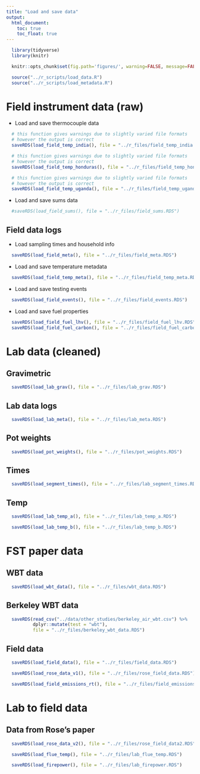 ```yaml
---
title: "Load and save data"
output:
  html_document:
    toc: true
    toc_float: true
---
```


```r
  library(tidyverse)
  library(knitr)
```

```r
  knitr::opts_chunk$set(fig.path='figures/', warning=FALSE, message=FALSE, cache=FALSE)
```

```r
  source("../r_scripts/load_data.R")
  source("../r_scripts/load_metadata.R")
```

# Field instrument data (raw)

* Load and save thermocouple data

```r
  # this function gives warnings due to slightly varied file formats 
  # however the output is correct
  saveRDS(load_field_temp_india(), file = "../r_files/field_temp_india.RDS")
```

```r
  # this function gives warnings due to slightly varied file formats 
  # however the output is correct
  saveRDS(load_field_temp_honduras(), file = "../r_files/field_temp_honduras.RDS")
```

```r
  # this function gives warnings due to slightly varied file formats 
  # however the output is correct
  saveRDS(load_field_temp_uganda(), file = "../r_files/field_temp_uganda.RDS")
```

* Load and save sums data

```r
  #saveRDS(load_field_sums(), file = "../r_files/field_sums.RDS")
```

## Field data logs

* Load sampling times and household info

```r
  saveRDS(load_field_meta(), file = "../r_files/field_meta.RDS")
```

* Load and save temperature metadata

```r
  saveRDS(load_field_temp_meta(), file = "../r_files/field_temp_meta.RDS")
```

* Load and save testing events

```r
  saveRDS(load_field_events(), file = "../r_files/field_events.RDS")
```

* Load and save fuel properties 

```r
  saveRDS(load_field_fuel_lhv(), file = "../r_files/field_fuel_lhv.RDS")
  saveRDS(load_field_fuel_carbon(), file = "../r_files/field_fuel_carbon.RDS")
```

# Lab data (cleaned)

## Gravimetric

```r
  saveRDS(load_lab_grav(), file = "../r_files/lab_grav.RDS")
```

## Lab data logs

```r
  saveRDS(load_lab_meta(), file = "../r_files/lab_meta.RDS")
```

## Pot weights

```r
  saveRDS(load_pot_weights(), file = "../r_files/pot_weights.RDS")
```

## Times

```r
  saveRDS(load_segment_times(), file = "../r_files/lab_segment_times.RDS")
```

## Temp

```r
  saveRDS(load_lab_temp_a(), file = "../r_files/lab_temp_a.RDS")
```

```r
  saveRDS(load_lab_temp_b(), file = "../r_files/lab_temp_b.RDS")
```

# FST paper data

## WBT data

```r
  saveRDS(load_wbt_data(), file = "../r_files/wbt_data.RDS")
```

## Berkeley WBT data

```r
  saveRDS(read_csv("../data/other_studies/berkeley_air_wbt.csv") %>%
          dplyr::mutate(test = "wbt"),
          file = "../r_files/berkeley_wbt_data.RDS")
```

## Field data

```r
  saveRDS(load_field_data(), file = "../r_files/field_data.RDS")
```

```r
  saveRDS(load_rose_data_v1(), file = "../r_files/rose_field_data.RDS")
```

```r
  saveRDS(load_field_emissions_rt(), file = "../r_files/field_emissions_rt_data.RDS")
```

# Lab to field data

## Data from Rose's paper

```r
  saveRDS(load_rose_data_v2(), file = "../r_files/rose_field_data2.RDS")
```

```r
  saveRDS(load_flue_temp(), file = "../r_files/lab_flue_temp.RDS")
```

```r
  saveRDS(load_firepower(), file = "../r_files/lab_firepower.RDS")
```
